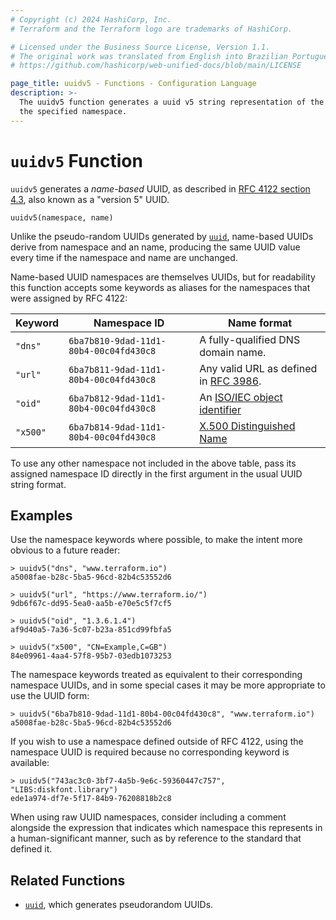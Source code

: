 ```yaml
---
# Copyright (c) 2024 HashiCorp, Inc.
# Terraform and the Terraform logo are trademarks of HashiCorp.

# Licensed under the Business Source License, Version 1.1.
# The original work was translated from English into Brazilian Portuguese.
# https://github.com/hashicorp/web-unified-docs/blob/main/LICENSE

page_title: uuidv5 - Functions - Configuration Language
description: >-
  The uuidv5 function generates a uuid v5 string representation of the value in
  the specified namespace.
---
```


# `uuidv5` Function

`uuidv5` generates a _name-based_ UUID, as described in
[RFC 4122 section 4.3](https://tools.ietf.org/html/rfc4122#section-4.3),
also known as a "version 5" UUID.

```
uuidv5(namespace, name)
```

Unlike the pseudo-random UUIDs generated by
[`uuid`](/terraform/language/functions/uuid), name-based UUIDs derive from namespace and an name,
producing the same UUID value every time if the namespace and name are
unchanged.

Name-based UUID namespaces are themselves UUIDs, but for readability this
function accepts some keywords as aliases for the namespaces that were
assigned by RFC 4122:

| Keyword  | Namespace ID                           | Name format                                                                  |
| -------- | -------------------------------------- | ---------------------------------------------------------------------------- |
| `"dns"`  | `6ba7b810-9dad-11d1-80b4-00c04fd430c8` | A fully-qualified DNS domain name.                                           |
| `"url"`  | `6ba7b811-9dad-11d1-80b4-00c04fd430c8` | Any valid URL as defined in [RFC 3986](https://tools.ietf.org/html/rfc3986). |
| `"oid"`  | `6ba7b812-9dad-11d1-80b4-00c04fd430c8` | An [ISO/IEC object identifier](https://oidref.com/)                          |
| `"x500"` | `6ba7b814-9dad-11d1-80b4-00c04fd430c8` | [X.500 Distinguished Name](https://tools.ietf.org/html/rfc1779)              |

To use any other namespace not included in the above table, pass its assigned
namespace ID directly in the first argument in the usual UUID string format.

## Examples

Use the namespace keywords where possible, to make the intent more obvious to
a future reader:

```
> uuidv5("dns", "www.terraform.io")
a5008fae-b28c-5ba5-96cd-82b4c53552d6

> uuidv5("url", "https://www.terraform.io/")
9db6f67c-dd95-5ea0-aa5b-e70e5c5f7cf5

> uuidv5("oid", "1.3.6.1.4")
af9d40a5-7a36-5c07-b23a-851cd99fbfa5

> uuidv5("x500", "CN=Example,C=GB")
84e09961-4aa4-57f8-95b7-03edb1073253
```

The namespace keywords treated as equivalent to their corresponding namespace
UUIDs, and in some special cases it may be more appropriate to use the
UUID form:

```
> uuidv5("6ba7b810-9dad-11d1-80b4-00c04fd430c8", "www.terraform.io")
a5008fae-b28c-5ba5-96cd-82b4c53552d6
```

If you wish to use a namespace defined outside of RFC 4122, using the namespace
UUID is required because no corresponding keyword is available:

```
> uuidv5("743ac3c0-3bf7-4a5b-9e6c-59360447c757", "LIBS:diskfont.library")
ede1a974-df7e-5f17-84b9-76208818b2c8
```

When using raw UUID namespaces, consider including a comment alongside the
expression that indicates which namespace this represents in a
human-significant manner, such as by reference to the standard that
defined it.

## Related Functions

* [`uuid`](/terraform/language/functions/uuid), which generates pseudorandom UUIDs.
